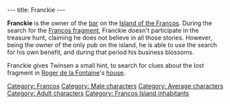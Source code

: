 ---
title: Franckie
---

{{Character|
Name=Franckie|
Image=DIVERS.gif|
Race=[[Franco]]|
Gender=Male|
Size=Medium|
Age=Adult}}

{{image}}

'''Franckie''' is the owner of the [[Franckie's|bar]] on the [[Island of the Francos]]. During the search for the [[Francos fragment]], Franckie doesn't participate in the treasure hunt, claiming he does not believe in all those stories. However, being the owner of the only pub on the island, he is able to use the search for his own benefit, and during that period his business blossoms.

Franckie gives Twinsen a small hint, to search for clues about the lost fragment in [[Roger de la Fontaine]]'s [[Burgermaster house|house]].

[[Category: Francos]]
[[Category: Male characters]]
[[Category: Average characters]]
[[Category: Adult characters]]
[[Category: Francos Island inhabitants]]